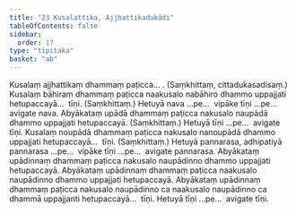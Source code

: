 ```yaml
---
title: "23 Kusalattika, Ajjhattikadukādi"
tableOfContents: false
sidebar:
  order: 17
type: "tipitaka"
basket: "ab"
---
```



<DynamicBreadcrumb />

<Division number="43">

<Paragraph number="121">
Kusalaṃ ajjhattikaṃ dhammaṃ paṭicca… . (Saṃkhittaṃ, cittadukasadisaṃ.)
</Paragraph>

<Paragraph number="122">
Kusalaṃ bāhiraṃ dhammaṃ paṭicca naakusalo nabāhiro dhammo uppajjati hetupaccayā…  tīṇi. (Saṃkhittaṃ.)
</Paragraph>

<Paragraph number="123">
Hetuyā nava …pe…  vipāke tīṇi …pe…  avigate nava.
</Paragraph>

</Division>
<Division number="44">

<Paragraph number="124">
Abyākataṃ upādā dhammaṃ paṭicca nakusalo naupādā dhammo uppajjati hetupaccayā. (Saṃkhittaṃ.) Hetuyā tīṇi …pe…  avigate tīṇi.
</Paragraph>

<Paragraph number="125">
Kusalaṃ noupādā dhammaṃ paṭicca nakusalo nanoupādā dhammo uppajjati hetupaccayā…  tīṇi. (Saṃkhittaṃ.) Hetuyā pannarasa, adhipatiyā pannarasa …pe…  vipāke tīṇi …pe…  avigate pannarasa.
</Paragraph>

</Division>
<Division number="45">

<Paragraph number="126">
Abyākataṃ upādinnaṃ dhammaṃ paṭicca nakusalo naupādinno dhammo uppajjati hetupaccayā. Abyākataṃ upādinnaṃ dhammaṃ paṭicca naakusalo naupādinno dhammo uppajjati hetupaccayā. Abyākataṃ upādinnaṃ dhammaṃ paṭicca nakusalo naupādinno ca naakusalo naupādinno ca dhammā uppajjanti hetupaccayā…  tīṇi.
</Paragraph>

<Paragraph number="127">
Hetuyā tīṇi …pe…  avigate tīṇi.
</Paragraph>
</Division>